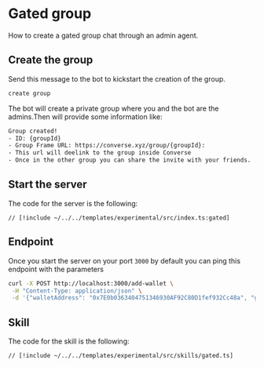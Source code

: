 # Gated group

How to create a gated group chat through an admin agent.

## Create the group

Send this message to the bot to kickstart the creation of the group.

```bash
create group
```

The bot will create a private group where you and the bot are the admins.Then will provide some information like:

```bash
Group created!
- ID: {groupId}
- Group Frame URL: https://converse.xyz/group/{groupId}:
- This url will deelink to the group inside Converse
- Once in the other group you can share the invite with your friends.
```

## Start the server

The code for the server is the following:

```tsx [src/index.ts]
// [!include ~/../../templates/experimental/src/index.ts:gated]
```

## Endpoint

Once you start the server on your port `3000` by default you can ping this endpoint with the parameters

```bash
curl -X POST http://localhost:3000/add-wallet \
 -H "Content-Type: application/json" \
 -d '{"walletAddress": "0x7E0b0363404751346930AF92C80D1fef932Cc48a", "groupId": "3e1c9c38731df9997a0cb9afa7e7dfbf"}'
```

## Skill

The code for the skill is the following:

```tsx [src/skills/gated.ts]
// [!include ~/../../templates/experimental/src/skills/gated.ts]
```
